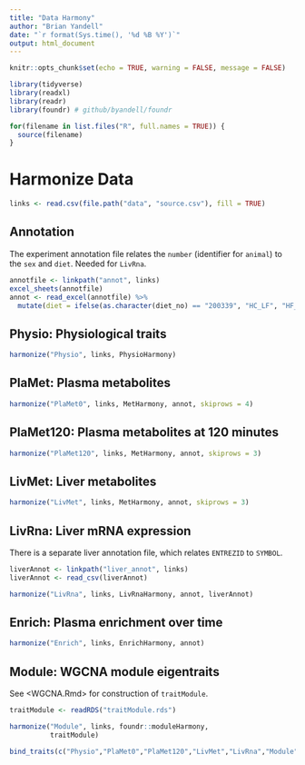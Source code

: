 ```yaml
---
title: "Data Harmony"
author: "Brian Yandell"
date: "`r format(Sys.time(), '%d %B %Y')`"
output: html_document
---
```


```r
knitr::opts_chunk$set(echo = TRUE, warning = FALSE, message = FALSE)
```

```r
library(tidyverse)
library(readxl)
library(readr)
library(foundr) # github/byandell/foundr
```

```r
for(filename in list.files("R", full.names = TRUE)) {
  source(filename)
}
```


# Harmonize Data

```r
links <- read.csv(file.path("data", "source.csv"), fill = TRUE)
```

## Annotation

The experiment annotation file relates the `number` (identifier for `animal`) to the `sex` and `diet`. Needed for `LivRna`.

```r
annotfile <- linkpath("annot", links)
excel_sheets(annotfile)
annot <- read_excel(annotfile) %>%
  mutate(diet = ifelse(as.character(diet_no) == "200339", "HC_LF", "HF_LC"))
```

## Physio: Physiological traits

```r
harmonize("Physio", links, PhysioHarmony)
```

## PlaMet: Plasma metabolites

```r
harmonize("PlaMet0", links, MetHarmony, annot, skiprows = 4)
```

## PlaMet120: Plasma metabolites at 120 minutes

```r
harmonize("PlaMet120", links, MetHarmony, annot, skiprows = 3)
```

## LivMet: Liver metabolites

```r
harmonize("LivMet", links, MetHarmony, annot, skiprows = 3)
```

## LivRna: Liver mRNA expression

There is a separate liver annotation file, which relates `ENTREZID` to `SYMBOL`.

```r
liverAnnot <- linkpath("liver_annot", links)
liverAnnot <- read_csv(liverAnnot)
```

```r
harmonize("LivRna", links, LivRnaHarmony, annot, liverAnnot)
```

## Enrich: Plasma enrichment over time

```r
harmonize("Enrich", links, EnrichHarmony, annot)
```

## Module: WGCNA module eigentraits

See <WGCNA.Rmd> for construction of `traitModule`.

```r
traitModule <- readRDS("traitModule.rds")
```

```r
harmonize("Module", links, foundr::moduleHarmony,
          traitModule)
```

```r
bind_traits(c("Physio","PlaMet0","PlaMet120","LivMet","LivRna","Module","Enrich"))
```

